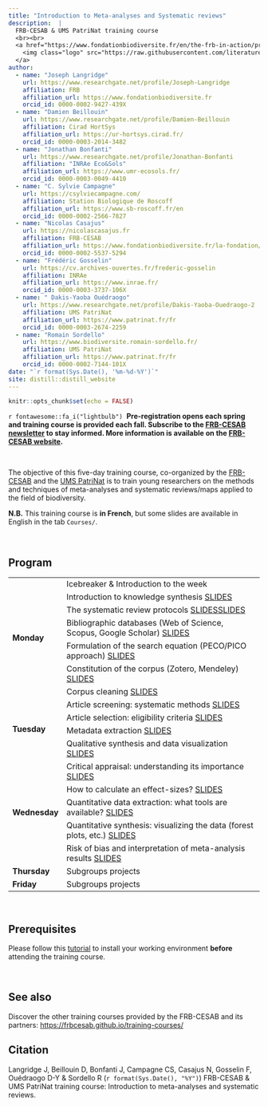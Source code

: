 ```yaml
---
title: "Introduction to Meta-analyses and Systematic reviews"
description:  |
  FRB-CESAB & UMS PatriNat training course
  <br><br>
  <a href="https://www.fondationbiodiversite.fr/en/the-frb-in-action/programs-and-projects/le-cesab/develop-skills/biodiversity-knowledge-synthesis-an-introduction-to-meta-analyses-and-systematic-reviews/">
    <img class="logo" src="https://raw.githubusercontent.com/literaturesynthesis/.github/main/profile/banner-literaturesynthesis_150dpi.png" style="width: 100%;" />
  </a>
author:
  - name: "Joseph Langridge"
    url: https://www.researchgate.net/profile/Joseph-Langridge
    affiliation: FRB
    affiliation_url: https://www.fondationbiodiversite.fr
    orcid_id: 0000-0002-9427-439X
  - name: "Damien Beillouin"
    url: https://www.researchgate.net/profile/Damien-Beillouin
    affiliation: Cirad HortSys
    affiliation_url: https://ur-hortsys.cirad.fr/
    orcid_id: 0000-0003-2014-3482
  - name: "Jonathan Bonfanti"
    url: https://www.researchgate.net/profile/Jonathan-Bonfanti
    affiliation: "INRAe Eco&Sols"
    affiliation_url: https://www.umr-ecosols.fr/
    orcid_id: 0000-0003-0049-4410
  - name: "C. Sylvie Campagne"
    url: https://csylviecampagne.com/
    affiliation: Station Biologique de Roscoff
    affiliation_url: https://www.sb-roscoff.fr/en
    orcid_id: 0000-0002-2566-7827
  - name: "Nicolas Casajus"
    url: https://nicolascasajus.fr
    affiliation: FRB-CESAB
    affiliation_url: https://www.fondationbiodiversite.fr/la-fondation/le-cesab/
    orcid_id: 0000-0002-5537-5294
  - name: "Frédéric Gosselin"
    url: https://cv.archives-ouvertes.fr/frederic-gosselin
    affiliation: INRAe
    affiliation_url: https://www.inrae.fr/
    orcid_id: 0000-0003-3737-106X
  - name: " Dakis-Yaoba Ouédraogo"
    url: https://www.researchgate.net/profile/Dakis-Yaoba-Ouedraogo-2
    affiliation: UMS PatriNat
    affiliation_url: https://www.patrinat.fr/fr
    orcid_id: 0000-0003-2674-2259
  - name: "Romain Sordello"
    url: https://www.biodiversite.romain-sordello.fr/
    affiliation: UMS PatriNat
    affiliation_url: https://www.patrinat.fr/fr
    orcid_id: 0000-0002-7144-101X
date: "`r format(Sys.Date(), '%m-%d-%Y')`"
site: distill::distill_website
---
```


```r
knitr::opts_chunk$set(echo = FALSE)
```


::: {.box-info}
`r fontawesome::fa_i("lightbulb")`&nbsp;
**Pre-registration opens each spring and training course is provided each fall. Subscribe to the [FRB-CESAB newsletter](https://www.fondationbiodiversite.fr/en/newsletter/) to stay informed. More information is available on the  [FRB-CESAB website](https://www.fondationbiodiversite.fr/en/the-frb-in-action/programs-and-projects/le-cesab/develop-skills/biodiversity-knowledge-synthesis-an-introduction-to-meta-analyses-and-systematic-reviews/).**
:::


<br />


The objective of this five-day training course, co-organized by the
[FRB-CESAB](https://www.fondationbiodiversite.fr/en/about-the-foundation/le-cesab/)
and the 
[UMS PatriNat](https://www.patrinat.fr/)
is to train young researchers on the methods and techniques of meta-analyses 
and systematic reviews/maps applied to the field of biodiversity.

**N.B.** This training course is **in French**, but some slides are available in English in the tab `Courses/`.



<br />



## Program



<table>
  
  <tr>
    <td rowspan="7">**Monday**</td>
    <td>Icebreaker & Introduction to the week</td>
  </tr>
  <tr>
    <td>Introduction to knowledge synthesis <span class="btn"><a href="courses/1-Introduction.pdf">SLIDES</a></span></td>
  </tr>
  <tr>
    <td>The systematic review protocols <span class="btn"><a href="courses/2-Stakeholders.pdf">SLIDES</a></span><span class="btn"><a href="courses/3-Protocol.pdf">SLIDES</a></span></td>
  </tr>
  <tr>
    <td>Bibliographic databases (Web of Science, Scopus, Google Scholar) <span class="btn"><a href="courses/4-SystematicMap.pdf">SLIDES</a></span></td>
  </tr>
  <tr>
    <td>Formulation of the search equation (PECO/PICO approach) <span class="btn"><a href="courses/4-SystematicMap.pdf">SLIDES</a></span></td>
  </tr>
  <tr>
    <td>Constitution of the corpus (Zotero, Mendeley) <span class="btn"><a href="https://literaturesynthesis.github.io/corpus-management/">SLIDES</a></span></td>
  </tr>
  <tr>
    <td>Corpus cleaning <span class="btn"><a href="courses/4-SystematicMap.pdf">SLIDES</a></span></td>
  </tr>
  
  <tr>
    <td rowspan="4">**Tuesday**</td>
    <td>Article screening: systematic methods <span class="btn"><a href="courses/7-Reporting.pdf">SLIDES</a></span></td>
  </tr>
  <tr>
    <td>Article selection: eligibility criteria <span class="btn"><a href="courses/8-SearchingPDF.pdf">SLIDES</a></span></td>
  </tr>
  <tr>
    <td>Metadata extraction <span class="btn"><a href="courses/9-Metacoding.pdf">SLIDES</a></span></td>
  </tr>
  <tr>
    <td>Qualitative synthesis and data visualization <span class="btn"><a href="courses/10-Dataviz.pdf">SLIDES</a></span></td>
  </tr>
  
  <tr>
    <td rowspan="5">**Wednesday**</td>
    <td>Critical appraisal: understanding its importance <span class="btn"><a href="courses/11-CriticalAnalysis.pdf">SLIDES</a></span></td>
  </tr>
  <tr>
    <td>How to calculate an effect-sizes? <span class="btn"><a href="courses/12-EffectSizes.pdf">SLIDES</a></span></td>
  </tr>
  <tr>
    <td>Quantitative data extraction: what tools are available? <span class="btn"><a href="courses/13-DataExtraction.pdf">SLIDES</a></span></td>
  </tr>
  <tr>
    <td>Quantitative synthesis: visualizing the data (forest plots, etc.) <span class="btn"><a href="courses/13-DataExtraction.pdf">SLIDES</a></span></td>
  </tr>
  <tr>
    <td>Risk of bias and interpretation of meta-analysis results <span class="btn"><a href="courses/14-BiasRisk.pdf">SLIDES</a></span></td>
  </tr>
  
  <tr>
    <td>**Thursday**</td>
    <td>Subgroups projects</td>
  </tr>
  
  <tr>
    <td>**Friday**</td>
    <td>Subgroups projects</td>
  </tr>
  
</table>




<br/>



## Prerequisites

Please follow this [tutorial](https://frbcesab.github.io/training-courses/installation.html) to install your working environment **before** attending the training course.


<br/>



## See also


Discover the other training courses provided by the FRB-CESAB and its partners: <https://frbcesab.github.io/training-courses/>



## Citation {.appendix}

Langridge J, Beillouin D, Bonfanti J, Campagne CS, Casajus N, Gosselin F, Ouédraogo D-Y & Sordello R (`r format(Sys.Date(), "%Y")`) 
FRB-CESAB & UMS PatriNat training course: Introduction to meta-analyses and systematic reviews. 
